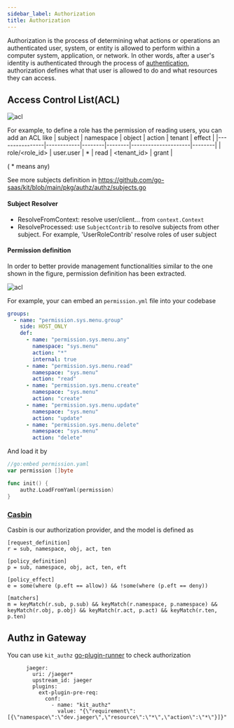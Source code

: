 ```yaml
---
sidebar_label: Authorization
title: Authorization
---
```


Authorization is the process of determining what actions or operations an authenticated user, system, or entity is allowed to perform within a computer system, application, or network. In other words, after a user's identity is authenticated through the process of [authentication](./authentication), authorization defines what that user is allowed to do and what resources they can access.


## Access Control List(ACL)

<img src="/kit/img/acl.drawio.png" alt="acl" />


For example, to define a role has the permission of reading users, you can  add an ACL like
| subject        | namespace  | object | action | tenant              | effect |
|----------------|------------|--------|--------|---------------------|--------|
| role/\<role_id\> | user.user  | *      | read   | \<tenant_id\> | grant  |

( * means any)

See more subjects definition in https://github.com/go-saas/kit/blob/main/pkg/authz/authz/subjects.go


#### Subject Resolver

- ResolveFromContext: resolve user/client... from `context.Context`
- ResolveProcessed: use `SubjectContrib` to resolve subjects from other subject. For example, 'UserRoleContrib' resolve roles of user subject

#### Permission definition


In order to better provide management functionalities similar to the one shown in the figure, permission definition has been extracted.

<img src="/kit/img/role-permission.png" alt="acl" />

For example, your can embed an `permission.yml` file into your codebase
```YAML
groups:
  - name: "permission.sys.menu.group"
    side: HOST_ONLY
    def:
      - name: "permission.sys.menu.any"
        namespace: "sys.menu"
        action: "*"
        internal: true
      - name: "permission.sys.menu.read"
        namespace: "sys.menu"
        action: "read"
      - name: "permission.sys.menu.create"
        namespace: "sys.menu"
        action: "create"
      - name: "permission.sys.menu.update"
        namespace: "sys.menu"
        action: "update"
      - name: "permission.sys.menu.delete"
        namespace: "sys.menu"
        action: "delete"
```
And load it by
```go
//go:embed permission.yaml
var permission []byte

func init() {
	authz.LoadFromYaml(permission)
}
```

### [Casbin](https://casbin.org/)

Casbin is our authorization provider, and the model is defined as 
```Conf
[request_definition]
r = sub, namespace, obj, act, ten

[policy_definition]
p = sub, namespace, obj, act, ten, eft

[policy_effect]
e = some(where (p.eft == allow)) && !some(where (p.eft == deny))

[matchers]
m = keyMatch(r.sub, p.sub) && keyMatch(r.namespace, p.namespace) && keyMatch(r.obj, p.obj) && keyMatch(r.act, p.act) && keyMatch(r.ten, p.ten)
```

## Authz in Gateway

You can use `kit_authz` [go-plugin-runner](https://apisix.apache.org/docs/go-plugin-runner/getting-started/) to check authorization

```
      jaeger:
        uri: /jaeger*
        upstream_id: jaeger
        plugins:
          ext-plugin-pre-req:
            conf:
              - name: "kit_authz"
                value: "{\"requirement\":[{\"namespace\":\"dev.jaeger\",\"resource\":\"*\",\"action\":\"*\"}]}"
```